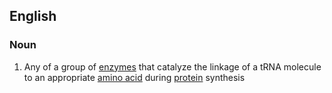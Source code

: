 ==English==

===Noun===
{{wikipedia}}
{{en-noun|head=[[aminoacyl]] [[tRNA]] [[synthetase]]}}

# {{enzyme}} Any of a group of [[enzyme]]s that catalyze the linkage of a tRNA molecule to an appropriate [[amino acid]] during [[protein]] synthesis